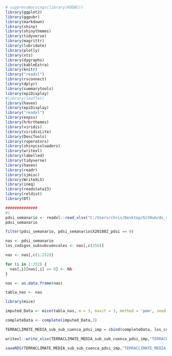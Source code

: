 

```r
# suppressWarnings(library(RODBC))
library(ggplot2)
library(ggpubr)
library(markdown)
library(shiny)
library(shinythemes)
library(tidyverse)
library(magrittr)
library(lubridate)
library(plotly)
library(xts)
library(dygraphs)
library(kableExtra)
library(knitr)
library("readxl")
library(rsconnect)
library(dplyr)
library(summarytools)
library(epiDisplay)
#library(leaflet)
library(haven)
library(epiDisplay)
library("readxl")
library(expss)
library(hrbrthemes)
library(viridis)
library(viridisLite)
library(DescTools)
library(roperators)
library(shinycssloaders)
library(writexl)
library(labelled)
library(tidyverse)
library(haven)
library(readr)
library(sjmisc)
library(WriteXLS)
library(ineq)
library(readstata13)
library(reldist)
library(DT)
```

```r
##############
#1
pdsi_semanario <- readxl::read_xlsx("C:/Users/chris/Desktop/GitHub/ds_semanario/xlsx_variables_areas_protegidas_a_imputar/pdsi_semanario.xlsx")
pdsi_semanario
```


```r
filter(pdsi_semanario, pdsi_semanario$X201802_pdsi == 0)
```





```r
nas <- pdsi_semanario
los_codigos_subsubcuencales <- nas[,c(256)]

nas <- nas[,c(1:252)]

for (i in 1:252) {
  nas[,i][nas[,i] == 0] <- NA
}

nas <- as.data.frame(nas)

tabla_nas <- nas

library(mice)

imputed_Data <- mice(tabla_nas, m = 3, maxit = 3, method = 'pmm', seed = 500)

completeData <- complete(imputed_Data,3)

TERRACLIMATE_MEDIA_sub_sub_cuenca_pdsi_imp = cbind(completeData, los_codigos_subsubcuencales)
```


```r
writexl::write_xlsx(TERRACLIMATE_MEDIA_sub_sub_cuenca_pdsi_imp,"TERRACLIMATE_MEDIA_sub_sub_cuenca_pdsi_imp.xlsx")

saveRDS(TERRACLIMATE_MEDIA_sub_sub_cuenca_pdsi_imp,"TERRACLIMATE_MEDIA_sub_sub_cuenca_pdsi_imp.rds")
```

```r

```










